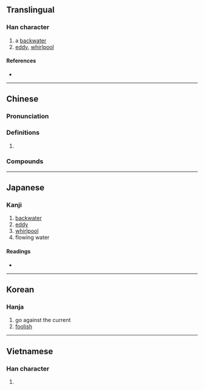{{character info/new}}
==Translingual==

===Han character===
{{Han char|rn=85|rad=水|as=06|sn=9|four=36100|canj=EWR|ids=⿰氵回}}

# a [[backwater]]
# [[eddy]], [[whirlpool]]

====References====
* {{Han ref|kx=0619.180|dkj=17353|dj=1014.120|hdz=31607.070|uh=6D04|ud=27908|bh=CF77|bd=53111}}

----

==Chinese==
{{zh-forms}}

===Pronunciation===
{{zh-pron
|m=huí
|c=wui4
|mc=y
|oc=y
|ma=
|cat=n
}}

===Definitions===
{{zh-hanzi}}

# {{rfdef|zh}}

===Compounds===
{{zh-der|洄汩}}

----

==Japanese==

===Kanji===
{{ja-kanji|grade=|rs=水06}}

# [[backwater]]
# [[eddy]]
# [[whirlpool]]
# flowing water

====Readings====
* {{ja-readings|on=[[かい]] (kai), [[がい]] (gai)|kun=[[さかのぼる]] (sakanoboru)}}

----

==Korean==

===Hanja===
{{ko-hanja|hangeul=회|eumhun=|rv=hoe|mr=hoe|y=hoy}}

# go against the current
# [[foolish]]

----

==Vietnamese==

===Han character===
{{vi-readings|rs=水06|hanviet=[[hói]], [[hồi]]}}

# {{defn|lang=vi|sort=水06}}

{{cln|vi|Han tu}}